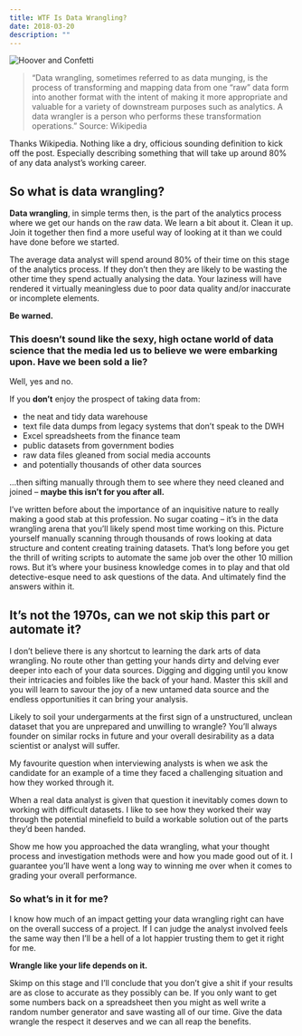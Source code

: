 ```yaml
---
title: WTF Is Data Wrangling?
date: 2018-03-20
description: ""
---
```

![Hoover and Confetti](./hoover-confetti.jpg)

> “Data wrangling, sometimes referred to as data munging, is the process of transforming and mapping data from one &#8220;raw&#8221; data form into another format with the intent of making it more appropriate and valuable for a variety of downstream purposes such as analytics. A data wrangler is a person who performs these transformation operations.” Source: Wikipedia

Thanks Wikipedia. Nothing like a dry, officious sounding definition to kick off the post. Especially describing something that will take up around 80% of any data analyst’s working career.

## So what is data wrangling?

**Data wrangling**, in simple terms then, is the part of the analytics process where we get our hands on the raw data. We learn a bit about it. Clean it up. Join it together then find a more useful way of looking at it than we could have done before we started.

The average data analyst will spend around 80% of their time on this stage of the analytics process. If they don’t then they are likely to be wasting the other time they spend actually analysing the data. Your laziness will have rendered it virtually meaningless due to poor data quality and/or inaccurate or incomplete elements.

**Be warned.**

### This doesn’t sound like the sexy, high octane world of data science that the media led us to believe we were embarking upon. Have we been sold a lie?

Well, yes and no.

If you **don’t** enjoy the prospect of taking data from:

  * the neat and tidy data warehouse
  * text file data dumps from legacy systems that don’t speak to the DWH
  * Excel spreadsheets from the finance team
  * public datasets from government bodies
  * raw data files gleaned from social media accounts
  * and potentially thousands of other data sources

&#8230;then sifting manually through them to see where they need cleaned and joined &#8211; **maybe this isn’t for you after all.**

I’ve written before about the importance of an inquisitive nature to really making a good stab at this profession. No sugar coating &#8211; it’s in the data wrangling arena that you’ll likely spend most time working on this. Picture yourself manually scanning through thousands of rows looking at data structure and content creating training datasets. That&#8217;s long before you get the thrill of writing scripts to automate the same job over the other 10 million rows. But it&#8217;s where your business knowledge comes in to play and that old detective-esque need to ask questions of the data. And ultimately find the answers within it.

## It&#8217;s not the 1970s, can we not skip this part or automate it?

I don’t believe there is any shortcut to learning the dark arts of data wrangling. No route other than getting your hands dirty and delving ever deeper into each of your data sources. Digging and digging until you know their intricacies and foibles like the back of your hand. Master this skill and you will learn to savour the joy of a new untamed data source and the endless opportunities it can bring your analysis.

Likely to soil your undergarments at the first sign of a unstructured, unclean dataset that you are unprepared and unwilling to wrangle? You&#8217;ll always founder on similar rocks in future and your overall desirability as a data scientist or analyst will suffer.

My favourite question when interviewing analysts is when we ask the candidate for an example of a time they faced a challenging situation and how they worked through it.

When a real data analyst is given that question it inevitably comes down to working with difficult datasets. I like to see how they worked their way through the potential minefield to build a workable solution out of the parts they’d been handed.

Show me how you approached the data wrangling, what your thought process and investigation methods were and how you made good out of it. I guarantee you’ll have went a long way to winning me over when it comes to grading your overall performance.

### So what&#8217;s in it for me?

I know how much of an impact getting your data wrangling right can have on the overall success of a project. If I can judge the analyst involved feels the same way then I’ll be a hell of a lot happier trusting them to get it right for me.

**Wrangle like your life depends on it.**

Skimp on this stage and I’ll conclude that you don’t give a shit if your results are as close to accurate as they possibly can be. If you only want to get some numbers back on a spreadsheet then you might as well write a random number generator and save wasting all of our time. Give the data wrangle the respect it deserves and we can all reap the benefits.